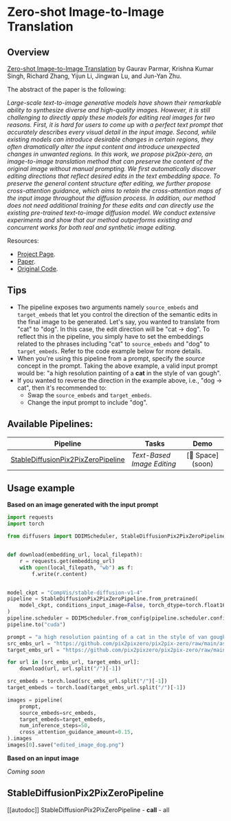<!--Copyright 2023 The HuggingFace Team. All rights reserved.

Licensed under the Apache License, Version 2.0 (the "License"); you may not use this file except in compliance with
the License. You may obtain a copy of the License at

http://www.apache.org/licenses/LICENSE-2.0

Unless required by applicable law or agreed to in writing, software distributed under the License is distributed on
an "AS IS" BASIS, WITHOUT WARRANTIES OR CONDITIONS OF ANY KIND, either express or implied. See the License for the
specific language governing permissions and limitations under the License.
-->

# Zero-shot Image-to-Image Translation

## Overview

[Zero-shot Image-to-Image Translation](https://arxiv.org/abs/2302.03027) by Gaurav Parmar, Krishna Kumar Singh, Richard Zhang, Yijun Li, Jingwan Lu, and Jun-Yan Zhu.

The abstract of the paper is the following:

*Large-scale text-to-image generative models have shown their remarkable ability to synthesize diverse and high-quality images. However, it is still challenging to directly apply these models for editing real images for two reasons. First, it is hard for users to come up with a perfect text prompt that accurately describes every visual detail in the input image. Second, while existing models can introduce desirable changes in certain regions, they often dramatically alter the input content and introduce unexpected changes in unwanted regions. In this work, we propose pix2pix-zero, an image-to-image translation method that can preserve the content of the original image without manual prompting. We first automatically discover editing directions that reflect desired edits in the text embedding space. To preserve the general content structure after editing, we further propose cross-attention guidance, which aims to retain the cross-attention maps of the input image throughout the diffusion process. In addition, our method does not need additional training for these edits and can directly use the existing pre-trained text-to-image diffusion model. We conduct extensive experiments and show that our method outperforms existing and concurrent works for both real and synthetic image editing.*

Resources:

* [Project Page](https://pix2pixzero.github.io/).
* [Paper](https://arxiv.org/abs/2302.03027).
* [Original Code](https://github.com/pix2pixzero/pix2pix-zero).

## Tips 

* The pipeline exposes two arguments namely `source_embeds` and `target_embeds`
that let you control the direction of the semantic edits in the final image to be generated. Let's say,
you wanted to translate from "cat" to "dog". In this case, the edit direction will be "cat -> dog". To reflect
this in the pipeline, you simply have to set the embeddings related to the phrases including "cat" to
`source_embeds` and "dog" to `target_embeds`. Refer to the code example below for more details.
* When you're using this pipeline from a prompt, specify the _source_ concept in the prompt. Taking
the above example, a valid input prompt would be: "a high resolution painting of a **cat** in the style of van gough".
* If you wanted to reverse the direction in the example above, i.e., "dog -> cat", then it's recommended to:
    * Swap the `source_embeds` and `target_embeds`.
    * Change the input prompt to include "dog".  

## Available Pipelines:

| Pipeline | Tasks | Demo
|---|---|:---:|
| [StableDiffusionPix2PixZeroPipeline](https://github.com/huggingface/diffusers/blob/main/src/diffusers/pipelines/stable_diffusion/pipeline_stable_diffusion_pix2pix_zero.py) | *Text-Based Image Editing* | [🤗 Space] (soon) |

<!-- TODO: add Colab -->

## Usage example

**Based on an image generated with the input prompt**

```python
import requests
import torch

from diffusers import DDIMScheduler, StableDiffusionPix2PixZeroPipeline


def download(embedding_url, local_filepath):
    r = requests.get(embedding_url)
    with open(local_filepath, "wb") as f:
        f.write(r.content)


model_ckpt = "CompVis/stable-diffusion-v1-4"
pipeline = StableDiffusionPix2PixZeroPipeline.from_pretrained(
    model_ckpt, conditions_input_image=False, torch_dtype=torch.float16
)
pipeline.scheduler = DDIMScheduler.from_config(pipeline.scheduler.config)
pipeline.to("cuda")

prompt = "a high resolution painting of a cat in the style of van gough"
src_embs_url = "https://github.com/pix2pixzero/pix2pix-zero/raw/main/assets/embeddings_sd_1.4/cat.pt"
target_embs_url = "https://github.com/pix2pixzero/pix2pix-zero/raw/main/assets/embeddings_sd_1.4/dog.pt"

for url in [src_embs_url, target_embs_url]:
    download(url, url.split("/")[-1])

src_embeds = torch.load(src_embs_url.split("/")[-1])
target_embeds = torch.load(target_embs_url.split("/")[-1])

images = pipeline(
    prompt,
    source_embeds=src_embeds,
    target_embeds=target_embeds,
    num_inference_steps=50,
    cross_attention_guidance_amount=0.15,
).images
images[0].save("edited_image_dog.png")
```

**Based on an input image**

_Coming soon_

## StableDiffusionPix2PixZeroPipeline
[[autodoc]] StableDiffusionPix2PixZeroPipeline
	- __call__
	- all
